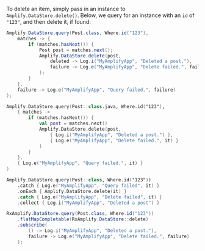 To delete an item, simply pass in an instance to `Amplify.DataStore.delete()`.  Below, we query for an instance with an `id` of `"123"`, and then delete it, if found:

<BlockSwitcher>
<CodeBlock name="Java">

```java
Amplify.DataStore.query(Post.class, Where.id("123"),
    matches -> {
        if (matches.hasNext()) {
            Post post = matches.next();
            Amplify.DataStore.delete(post,
                deleted -> Log.i("MyAmplifyApp", "Deleted a post."),
                failure -> Log.e("MyAmplifyApp", "Delete failed.", failure)
            );
        }
    },
    failure -> Log.e("MyAmplifyApp", "Query failed.", failure)
);
```

</CodeBlock>
<CodeBlock name="Kotlin - Callbacks">

```kotlin
Amplify.DataStore.query(Post::class.java, Where.id("123"),
    { matches ->
        if (matches.hasNext()) {
            val post = matches.next()
            Amplify.DataStore.delete(post,
                { Log.i("MyAmplifyApp", "Deleted a post.") },
                { Log.e("MyAmplifyApp", "Delete failed.", it) }
            )
        }
    },
    { Log.e("MyAmplifyApp", "Query failed.", it) }
)
```

</CodeBlock>
<CodeBlock name="Kotlin - Coroutines (Beta)">

```kotlin
Amplify.DataStore.query(Post::class, Where.id("123"))
    .catch { Log.e("MyAmplifyApp", "Query failed", it) }
    .onEach { Amplify.DataStore.delete(it) }
    .catch { Log.e("MyAmplifyApp", "Delete failed", it) }
    .collect { Log.i("MyAmplifyApp", "Deleted a post") }
```

</CodeBlock>
<CodeBlock name="RxJava">

```java
RxAmplify.DataStore.query(Post.class, Where.id("123"))
    .flatMapCompletable(RxAmplify.DataStore::delete)
    .subscribe(
        () -> Log.i("MyAmplifyApp", "Deleted a post."),
        failure -> Log.e("MyAmplifyApp", "Delete failed.", failure)
    );
```

</CodeBlock>
</BlockSwitcher>
